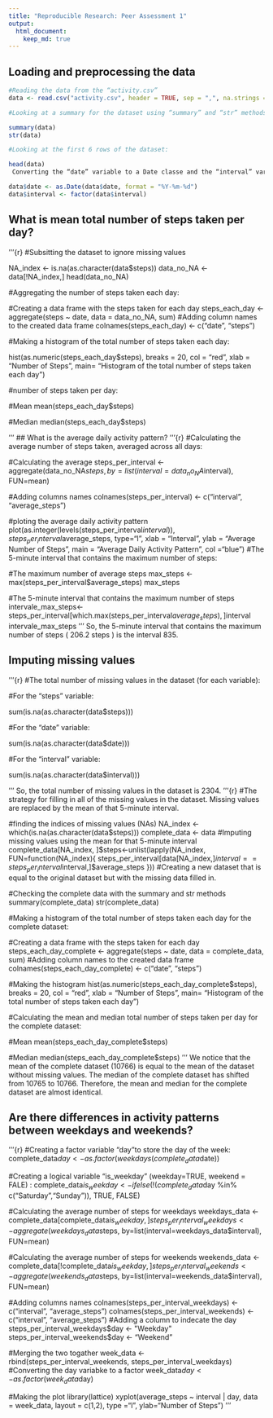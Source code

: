 ```yaml
---
title: "Reproducible Research: Peer Assessment 1"
output: 
  html_document:
    keep_md: true
---
```



## Loading and preprocessing the data
```r

#Reading the data from the “activity.csv”
data <- read.csv("activity.csv", header = TRUE, sep = ",", na.strings = "NA")

#Looking at a summary for the dataset using “summary” and “str” methods:

summary(data)
str(data)

#Looking at the first 6 rows of the dataset:

head(data)
 Converting the “date” variable to a Date classe and the “interval” variable to a factor:

data$date <- as.Date(data$date, format = "%Y-%m-%d")
data$interval <- factor(data$interval)

```

## What is mean total number of steps taken per day?
'''{r}
#Subsitting the dataset to ignore missing values

NA_index <- is.na(as.character(data$steps))
data_no_NA <- data[!NA_index,]
head(data_no_NA)

#Aggregating the number of steps taken each day:

#Creating a data frame with the steps taken for each day
steps_each_day <- aggregate(steps ~ date, data = data_no_NA, sum)
#Adding column names to the created data frame
colnames(steps_each_day) <- c("date", "steps")

#Making a histogram of the total number of steps taken each day:

hist(as.numeric(steps_each_day$steps), breaks = 20, col = "red", xlab = "Number of Steps", main= "Histogram of the total number of steps taken each day")

#number of steps taken per day:

#Mean
mean(steps_each_day$steps)

#Median
median(steps_each_day$steps)

'''
## What is the average daily activity pattern?
'''{r}
#Calculating the average number of steps taken, averaged across all days:

#Calculating the average
steps_per_interval <- aggregate(data_no_NA$steps, by=list(interval=data_no_NA$interval), FUN=mean)

#Adding columns names
colnames(steps_per_interval) <- c("interval", "average_steps")

#ploting the average daily activity pattern 
plot(as.integer(levels(steps_per_interval$interval)), steps_per_interval$average_steps, type="l",
     xlab = "Interval", ylab = "Average Number of Steps", main = "Average Daily Activity Pattern",  col ="blue")
 #The 5-minute interval that contains the maximum number of steps:

#The maximum number of average steps
max_steps <- max(steps_per_interval$average_steps)
max_steps

#The 5-minute interval that contains the maximum number of steps
intervale_max_steps<-steps_per_interval[which.max(steps_per_interval$average_steps),]$interval
intervale_max_steps
'''
So, the 5-minute interval that contains the maximum number of steps ( 206.2 steps ) is the interval 835.

## Imputing missing values
'''{r}
#The total number of missing values in the dataset (for each variable):

#For the “steps” variable:

sum(is.na(as.character(data$steps)))

#For the “date” variable:

sum(is.na(as.character(data$date)))

#For the “interval” variable:

sum(is.na(as.character(data$interval)))

'''
So, the total number of missing values in the dataset is 2304.
'''{r}
#The strategy for filling in all of the missing values in the dataset. Missing values are replaced by the mean of that 5-minute interval.

#finding the indices of missing values (NAs)
NA_index <- which(is.na(as.character(data$steps)))
complete_data <- data
#Imputing missing values using the mean for that 5-minute interval
complete_data[NA_index, ]$steps<-unlist(lapply(NA_index, FUN=function(NA_index){
                steps_per_interval[data[NA_index,]$interval==steps_per_interval$interval,]$average_steps
                }))
#Creating a new dataset that is equal to the original dataset but with the missing data filled in.

#Checking the complete data with the summary and str methods
summary(complete_data)
str(complete_data)

#Making a histogram of the total number of steps taken each day for the complete dataset:

#Creating a data frame with the steps taken for each day
steps_each_day_complete <- aggregate(steps ~ date, data = complete_data, sum)
#Adding column names to the created data frame
colnames(steps_each_day_complete) <- c("date", "steps")

#Making the histogram
hist(as.numeric(steps_each_day_complete$steps), breaks = 20, col = "red", xlab = "Number of Steps", main= "Histogram of the total number of steps taken each day")

#Calculating the mean and median total number of steps taken per day for the complete dataset:

#Mean
mean(steps_each_day_complete$steps)

#Median
median(steps_each_day_complete$steps)
'''
We notice that the mean of the complete dataset (10766) is equal to the mean of the dataset without missing values. The median of the complete dataset has shifted from 10765 to 10766. Therefore, the mean and median for the complete dataset are almost identical.

## Are there differences in activity patterns between weekdays and weekends?

'''{r}
#Creating a factor variable "day "to store the day of the week:
complete_data$day <- as.factor(weekdays(complete_data$date))

#Creating a logical variable "is_weekday" (weekday=TRUE, weekend = FALE) :
complete_data$is_weekday <- ifelse(!(complete_data$day %in% c("Saturday","Sunday")), TRUE, FALSE) 


#Calculating the average number of steps for weekdays
weekdays_data <- complete_data[complete_data$is_weekday,]
steps_per_interval_weekdays <- aggregate(weekdays_data$steps, by=list(interval=weekdays_data$interval), FUN=mean)


#Calculating the average number of steps for weekends
weekends_data <- complete_data[!complete_data$is_weekday,]
steps_per_interval_weekends <- aggregate(weekends_data$steps, by=list(interval=weekends_data$interval), FUN=mean)

#Adding columns names
colnames(steps_per_interval_weekdays) <- c("interval", "average_steps")
colnames(steps_per_interval_weekends) <- c("interval", "average_steps")
#Adding a column to indecate the day
steps_per_interval_weekdays$day <- "Weekday"
steps_per_interval_weekends$day <- "Weekend"

#Merging the two togather
week_data <- rbind(steps_per_interval_weekends, steps_per_interval_weekdays)
#Converting the day variabke to a factor
week_data$day <- as.factor(week_data$day)

#Making the plot
library(lattice)
xyplot(average_steps ~  interval | day, data = week_data, layout = c(1,2), type ="l", ylab="Number of Steps")
'''
